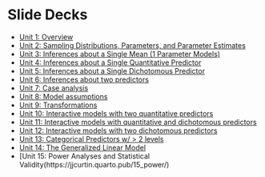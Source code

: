 # Slide Decks {.unnumbered}


- [Unit 1: Overview](https://jjcurtin.quarto.pub/01_overview/)
- [Unit 2: Sampling Distributions, Parameters, and Parameter Estimates](https://jjcurtin.quarto.pub/02_sampling_distributions/)
- [Unit 3: Inferences about a Single Mean (1 Parameter Models)](https://jjcurtin.quarto.pub/03_single_mean/)
- [Unit 4: Inferences about a Single Quantitative Predictor](https://jjcurtin.quarto.pub/04_single_quantitative/)
- [Unit 5: Inferences about a Single Dichotomous Predictor](https://jjcurtin.quarto.pub/05_single_dichotomous/)
- [Unit 6: Inferences about two predictors](https://jjcurtin.quarto.pub/06_two_predictors/)
- [Unit 7: Case analysis](https://jjcurtin.quarto.pub/07_case_analysis/)
- [Unit 8: Model assumptions](https://jjcurtin.quarto.pub/08_model_assumptions/)
- [Unit 9: Transformations](https://jjcurtin.quarto.pub/09_transformations/)
- [Unit 10: Interactive models with two quantitative predictors](https://jjcurtin.quarto.pub/10_interactions_two_quantitative/)
- [Unit 11: Interactive models with quantitative and dichotomous predictors](https://jjcurtin.quarto.pub/11_interactions_quantitative_and_dichotomous/)
- [Unit 12: Interactive models with two dichotomous predictors](https://jjcurtin.quarto.pub/12_interactions_two_dichotomous/)
- [Unit 13: Categorical Predictors w/ > 2 levels](https://jjcurtin.quarto.pub/13_categorical_variables/)
- [Unit 14: The Generalized Linear Model](https://jjcurtin.quarto.pub/14_the_generalized_linear_model/)
- [Unit 15: Power Analyses and Statistical Validity(https://jjcurtin.quarto.pub/15_power/)